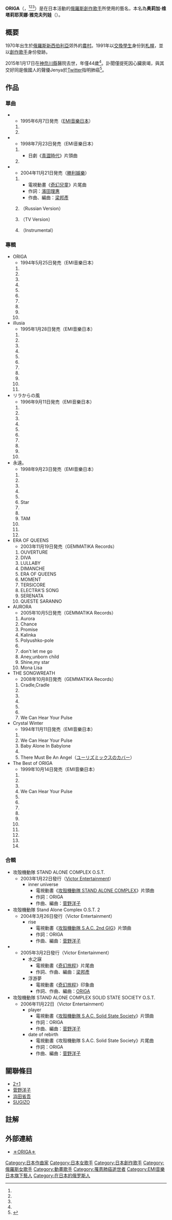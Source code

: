 {{艺人
| 姓名         = 奥莉加·维塔莉耶芙娜·雅克夫列娃
| 类型         = 女歌手
| 图片         = Origa 2013.jpg
| 图片简介     = 
| 音乐类型     = 
| 职业         = [[歌手|歌手]]
| 外文名 = Ольга Витальевна Яковлева
| 外文 = ru
| 英文名 = Origa
| 唱片公司 = [[東芝EMI|東芝EMI]]、GEMMATIKA Records
| 活跃年代 = 1991年－2015年
| 出生日期 = {{Birth date|1970|10|12}}<ref name="profile">{{Cite_web|url=http://www.r-s.co.jp/origa/profile_j.html|date=2015-01-19|language=ja|title=Profile|accessdate=2015-01-19|archive-date=2015-02-14|archive-url=https://web.archive.org/web/20150214050801/http://www.r-s.co.jp/origa/profile_j.html|dead-url=no}}</ref>
| 出生地点 = {{USSR}}[[俄羅斯蘇維埃聯邦社會主義共和國|俄羅斯]][[新西伯利亞|新西伯利亞]]
| 逝世日期 = {{Death date and age|2015|1|17|1970|10|12}}<ref name="news">{{Cite_web|url=http://www.r-s.co.jp/origa/news.html|language=ja|script-title=ja:15.01.19 悲しいお知らせ|date=2015-01-19|accessdate=2015-01-19|archive-date=2015-01-20|archive-url=https://web.archive.org/web/20150120081911/http://www.r-s.co.jp/origa/news.html|dead-url=no}}</ref><ref name="yahoo">{{Cite_web |url=http://headlines.yahoo.co.jp/hl?a=20150118-00010001-tospoweb-ent |language=ja |script-title=ja:【訃報】「攻殻機動隊」主題歌で知られるロシア人シンガー・ソングライターOrigaが死去 |date=2015-01-18 |publisher=[[雅虎日本|雅虎日本]] |author={{lang|ja|東スポWeb}} |archiveurl=https://web.archive.org/web/20150118133047/http://headlines.yahoo.co.jp/hl?a=20150118-00010001-tospoweb-ent |archivedate=2015-01-18 |deadurl=yes |accessdate=2015-01-18 }}</ref>
| 逝世地点 = {{JPN}}[[神奈川縣|神奈川縣]]
| 演奏乐器  =
| 网站 = http://www.r-s.co.jp/origa/ Official Site
}}
'''ORIGA'''（{{lang-ja|オリガ}}，{{bd|1970年|10月12日|2015年|1月17日}}<ref name="profile"/><ref name="news"/><ref name="yahoo"/>）是在日本活動的[[俄羅斯|俄羅斯]][[創作歌手|創作歌手]]所使用的藝名，本名為'''奥莉加·维塔莉耶芙娜·雅克夫列娃'''（{{lang-ru|Ольга Витальевна Яковлева}}）。

== 概要 ==
1970年出生於[[俄羅斯|俄羅斯]][[新西伯利亞|新西伯利亞]]郊外的[[農村|農村]]。1991年以[[交換學生|交換學生]]身份到[[札幌|札幌]]，並以[[創作歌手|創作歌手]]身份發跡。

2015年1月17日在[[神奈川縣|神奈川縣]]醫院去世，年僅44歲<ref name="news"/>。訃聞僅提死因心臟衰竭，與其交好同是俄國人的聲優Jenya於[[Twitter|Twitter]]指明肺癌<ref>{{Twitter status|jenya_jp|556763307739082752|{{lang|ja|攻殻機動隊の主題歌などで有名なロシア人シンガーソングライター、オリガ 儀 (44歳)が、平成27年1月17日、肺がんの為永眠いたしました}}。|{{lang|ja|ロシア人声優・ジェーニャ}}|2014-01-18| |ja}}</ref>。

== 作品 ==
=== 單曲 ===
* {{lang|ja|風の中のソリテア}}
** 1995年6月7日発売（[[EMI音樂日本|EMI音樂日本]]）
*# {{lang|ja|風の中のソリテア}}
*# {{lang|ja|あなたがいるから}}
* {{lang|ja|[[草原騎兵歌|ポーリュシカ・ポーレ]]“Le Vent Vert”〜Le Temps Bleu〜}}
** 1998年7月23日発売（EMI音樂日本）
*# {{lang|ja|ポーリュシカ・ポーレ“Le Vent Vert”〜Le Temps Bleu〜}}
*#* 日劇《[[青澀時代|青澀時代]]》片頭曲
*# {{lang|ja|リリカ}}
* {{lang|ja|水のまどろみ}}
** 2004年11月21日発売（[[勝利娛樂|勝利娛樂]]）
*# {{lang|ja|水のまどろみ}}
*#* 電視動畫《[[奇幻兒童|奇幻兒童]]》片尾曲
*#* 作詞：[[濱田理惠|濱田理惠]]
*#* 作曲、編曲：[[梁邦彥|梁邦彥]]
*# {{lang|ja|水のまどろみ}}（Russian Version）
*# {{lang|ja|水のまどろみ}}（TV Version）
*# {{lang|ja|水のまどろみ}}（Instrumental）

=== 專輯 ===
* ORIGA
** 1994年5月25日発売（EMI音樂日本）
*# {{lang|ja|リリカ}}
*# {{lang|ja|青い瞳}}
*# {{lang|ja|My Angel 〜天使の白いつぼみ〜}}
*# {{lang|ja|愛のかけら}}
*# {{lang|ja|蝶々サン}}
*# {{lang|ja|文字のない手紙}}
*# {{lang|ja|茜色の光線}}
*# {{lang|ja|夢のあとに雨が降る}}
*# {{lang|ja|ぱにまゆ 〜私ダケニ判ル〜}}
*# {{lang|ja|海 〜月のほとり〜}}
* illusia
** 1995年1月28日発売（EMI音樂日本）
*# {{lang|ja|風の中のソリテア}}
*# {{lang|ja|アレルヤ}}
*# {{lang|ja|あなたがいるから}}
*# {{lang|ja|星降る夜}}
*# {{lang|ja|ゆりかごの記憶 〜父に捧ぐ〜}}
*# {{lang|ja|雫のささやき 〜The Whispers Of Dew〜}}
*# {{lang|ja|紅い花}}
*# {{lang|ja|空の扉}}
*# {{lang|ja|カビタン}}
*# {{lang|ja|雲の住人}}
*# {{lang|ja|ラ・ロンド・リュネール 〜La Ronde Lunaire〜}}
* リラからの風
** 1996年9月11日発売（EMI音樂日本）
*# {{lang|ja|リラの街から}}
*# {{lang|ja|別離のとき}}
*# {{lang|ja|SINEVA 〜藍〜}}
*# {{lang|ja|ルナパーク}}
*# {{lang|ja|初雪}}
*# {{lang|ja|呼ばないで}}
*# {{lang|ja|神の裁き}}
*# {{lang|ja|空の端で}}
*# {{lang|ja|夜のメロディ}}
*# {{lang|ja|白い炎}}
* 永遠。
** 1998年9月23日発売（EMI音樂日本）
*# {{lang|ja|雨  (フジテレビ『もっと温泉に行こう!!』テーマ曲)}}
*# {{lang|ja|私の太陽}}
*# {{lang|ja|遠い日}}
*# {{lang|ja|忘れな草}}
*# {{lang|ja|二人の絆}}
*# Star
*# {{lang|ja|花の散るとき}}
*# {{lang|ja|永遠とは}}
*# TAM
*# {{lang|ja|ピリグリム}}
*# {{lang|ja|こわれた夢}}
*# {{lang|ja|ポーリュシカ・ポーレ“Le Vent Vert”〜Le Temps Blue〜}}
* ERA OF QUEENS
** 2003年11月19日発売（GEMMATIKA Records）
*# OUVERTURE
*# DIVA
*# LULLABY
*# DIMANCHE
*# ERA OF QUEENS
*# MOMENT
*# TERSICORE
*# ELECTRA'S SONG
*# SERENATA
*# QUESTE SARANNO
* AURORA
** 2005年10月5日発売（GEMMATIKA Records）
*# Aurora
*# Chance
*# Promise
*# Kalinka
*# Polyushko-pole
*# {{lang|ja|朝に満ちて}}
*# don't let me go
*# Aney,unborn child
*# Shine,my star
*# Mona Lisa
* THE SONGWREATH
** 2008年10月8日発売（GEMMATIKA Records）
*# Cradle,Cradle
*# {{lang|ja|Chance(ロシア語バージョン)}}
*# {{lang|ja|花の散るとき}}
*# {{lang|ja|こわれた夢}}
*# {{lang|ja|カピタン}}
*# {{lang|ja|私の太陽}}
*# We Can Hear Your Pulse
* Crystal Winter
** 1994年11月11日発売（EMI音樂日本）
*# {{lang|ja|ベリョーザ}}
*# We Can Hear Your Pulse
*# Baby Alone In Babylone
*# {{lang|ja|忘れないで}}
*# There Must Be An Angel（[[ユーリズミックス|ユーリズミックス]]のカバー）
* The Best of ORIGA
** 1999年10月14日発売（EMI音樂日本）
*# {{lang|ja|風の中のソリテア}}
*# {{lang|ja|リリカ}}
*# {{lang|ja|空の端で}}
*# We Can Hear Your Pulse
*# {{lang|ja|雨}}
*# {{lang|ja|ルナパーク}}
*# {{lang|ja|リラの街から}}
*# {{lang|ja|あなたがいるから}}
*# {{lang|ja|ぱにまゆ 〜私ダケニ判ル〜}}
*# {{lang|ja|ポーリュシカ・ポーレ“Le Vent Vert”〜Le Temps Blue〜}}
*# {{lang|ja|川よ、私の川よ}}
*# {{lang|ja|花の散るとき}}
*# {{lang|ja|ラ・ロンド・リュネール 〜La Ronde Lunaire〜}}
*# {{lang|ja|我が心のマリア}}

=== 合輯 ===
* 攻殻機動隊 STAND ALONE COMPLEX O.S.T.
** 2003年1月22日發行（[[Victor_Entertainment|Victor Entertainment]]）
*** inner universe
**** 電視動畫《[[攻殼機動隊_STAND_ALONE_COMPLEX|攻殼機動隊 STAND ALONE COMPLEX]]》片頭曲
**** 作詞：ORIGA
**** 作曲、編曲：[[菅野洋子|菅野洋子]]
* 攻殻機動隊 Stand Alone Complex O.S.T. 2
** 2004年3月26日發行（Victor Entertainment）
*** rise
**** 電視動畫《[[攻殼機動隊_S.A.C._2nd_GIG|攻殼機動隊 S.A.C. 2nd GIG]]》片頭曲
**** 作詞：ORIGA
**** 作曲、編曲：[[菅野洋子|菅野洋子]]
* {{lang|ja|コックリ島のひととき ～ボラボラ様からの贈りもの～}}
** 2005年3月2日發行（Victor Entertainment）
*** 水之寐
**** 電視動畫《[[奇幻兒童|奇幻旅程]]》片尾曲
**** 作詞、作曲、編曲：[[梁邦彥|梁邦彥]]
*** 浮游夢
**** 電視動畫《[[奇幻兒童|奇幻旅程]]》印象曲
**** 作詞、作曲、編曲：[[ORIGA|ORIGA]]
* 攻殻機動隊 STAND ALONE COMPLEX SOLID STATE SOCIETY O.S.T.
** 2006年11月22日（Victor Entertainment）
*** player
**** 電視動畫《[[攻殼機動隊_S.A.C._Solid_State_Society|攻殼機動隊 S.A.C. Solid State Society]]》片頭曲
**** 作詞：ORIGA
**** 作曲、編曲：[[菅野洋子|菅野洋子]]
*** date of rebirth
**** 電視動畫《攻殼機動隊 S.A.C. Solid State Society》片尾曲
**** 作詞：ORIGA
**** 作曲、編曲：[[菅野洋子|菅野洋子]]

== 關聯條目 ==
* [[2+1|2+1]]
* [[菅野洋子|菅野洋子]]
* [[浜田省吾|浜田省吾]]
* [[SUGIZO|SUGIZO]]

== 註解 ==
{{Reflist|2}}

== 外部連結 ==
* {{ja}} [http://www.r-s.co.jp/origa/ ＊ORIGA＊]{{Wayback|url=http://www.r-s.co.jp/origa/ |date=20091219131949 }}

{{Authority control}}
[[Category:日本作曲家|Category:日本作曲家]]
[[Category:日本女歌手|Category:日本女歌手]]
[[Category:日本創作歌手|Category:日本創作歌手]]
[[Category:俄羅斯女歌手|Category:俄羅斯女歌手]]
[[Category:動畫歌手|Category:動畫歌手]]
[[Category:罹患肺癌逝世者|Category:罹患肺癌逝世者]]
[[Category:EMI音樂日本旗下藝人|Category:EMI音樂日本旗下藝人]]
[[Category:在日本的俄罗斯人|Category:在日本的俄罗斯人]]